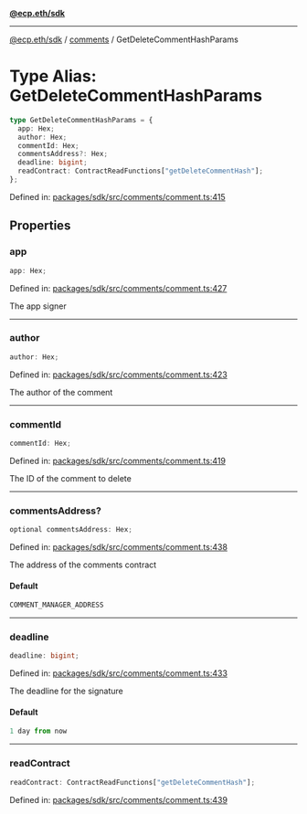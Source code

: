 [**@ecp.eth/sdk**](../../index.mdx)

***

[@ecp.eth/sdk](/sdk-reference/index.mdx) / [comments](/sdk-reference/comments/index.mdx) / GetDeleteCommentHashParams

# Type Alias: GetDeleteCommentHashParams

```ts
type GetDeleteCommentHashParams = {
  app: Hex;
  author: Hex;
  commentId: Hex;
  commentsAddress?: Hex;
  deadline: bigint;
  readContract: ContractReadFunctions["getDeleteCommentHash"];
};
```

Defined in: [packages/sdk/src/comments/comment.ts:415](https://github.com/ecp-eth/comments-monorepo/blob/main/packages/sdk/src/comments/comment.ts#L415)

## Properties

### app

```ts
app: Hex;
```

Defined in: [packages/sdk/src/comments/comment.ts:427](https://github.com/ecp-eth/comments-monorepo/blob/main/packages/sdk/src/comments/comment.ts#L427)

The app signer

***

### author

```ts
author: Hex;
```

Defined in: [packages/sdk/src/comments/comment.ts:423](https://github.com/ecp-eth/comments-monorepo/blob/main/packages/sdk/src/comments/comment.ts#L423)

The author of the comment

***

### commentId

```ts
commentId: Hex;
```

Defined in: [packages/sdk/src/comments/comment.ts:419](https://github.com/ecp-eth/comments-monorepo/blob/main/packages/sdk/src/comments/comment.ts#L419)

The ID of the comment to delete

***

### commentsAddress?

```ts
optional commentsAddress: Hex;
```

Defined in: [packages/sdk/src/comments/comment.ts:438](https://github.com/ecp-eth/comments-monorepo/blob/main/packages/sdk/src/comments/comment.ts#L438)

The address of the comments contract

#### Default

```ts
COMMENT_MANAGER_ADDRESS
```

***

### deadline

```ts
deadline: bigint;
```

Defined in: [packages/sdk/src/comments/comment.ts:433](https://github.com/ecp-eth/comments-monorepo/blob/main/packages/sdk/src/comments/comment.ts#L433)

The deadline for the signature

#### Default

```ts
1 day from now
```

***

### readContract

```ts
readContract: ContractReadFunctions["getDeleteCommentHash"];
```

Defined in: [packages/sdk/src/comments/comment.ts:439](https://github.com/ecp-eth/comments-monorepo/blob/main/packages/sdk/src/comments/comment.ts#L439)
